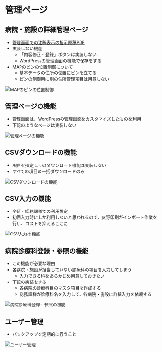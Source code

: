 # 管理ページ

## 病院・施設の詳細管理ページ

- [管理画面での注釈表示の指示原稿PDF](/pdf/spec_01.pdf)
- 実装しない機能
  - 「内容修正・登録」ボタンは実装しない
  - WordPressの管理画面の機能で保存をする
- MAPのピンの位置制御について
  - 基本データの住所の位置にピンを立てる
  - ピンの制御用に別の住所管理項目は用意しない

![MAPのピンの位置制御](/img/spec_09.png)　

## 管理ページの機能

- 管理画面は、WordPressの管理画面をカスタマイズしたものを利用
- 下記のようなページは実装しない

![管理ページの機能](/img/spec_10.png)　

## CSVダウンロードの機能

- 項目を指定してのダウンロード機能は実装しない
- すべての項目の一括ダウンロードのみ

![CSVダウンロードの機能](/img/spec_11.png)　

## CSV入力の機能

- 卒研・総務課様での利用想定
- 初回入力時にしか利用しないと思われるので、友野印刷がインポート作業を行い、コストを抑えることに

![CSV入力の機能](/img/spec_12.png)　

## 病院診療科登録・参照の機能

- この機能が必要な理由
- 各病院・施設が担当していない診療科の項目を入力してしまう
  - 入力できる科をあらかじめ用意しておきたい
- 下記の実装をする
  - 各病院の診療科目のマスタ項目を作成する
  - 総務課様が診療科名を入力して、各病院・施設に詳細入力を依頼する

![病院診療科登録・参照の機能](/img/spec_13.png)　

## ユーザー管理

- バックアップを定期的に行うこと

![ユーザー管理](/img/spec_14.png)　
